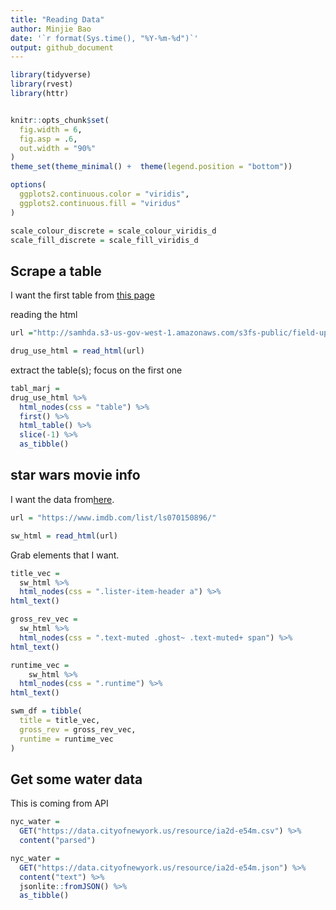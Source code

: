 ```yaml
---
title: "Reading Data"
author: Minjie Bao
date: '`r format(Sys.time(), "%Y-%m-%d")`'
output: github_document
---
```


```r
library(tidyverse)
library(rvest)
library(httr)


knitr::opts_chunk$set(
  fig.width = 6,
  fig.asp = .6,
  out.width = "90%"
)
theme_set(theme_minimal() +  theme(legend.position = "bottom"))

options(
  ggplots2.continuous.color = "viridis",
  ggplots2.continuous.fill = "viridus"
)

scale_colour_discrete = scale_colour_viridis_d
scale_fill_discrete = scale_fill_viridis_d
```

## Scrape a table

I want the first table from [this page](http://samhda.s3-us-gov-west-1.amazonaws.com/s3fs-public/field-uploads/2k15StateFiles/NSDUHsaeShortTermCHG2015.htm)

reading the html
```r
url ="http://samhda.s3-us-gov-west-1.amazonaws.com/s3fs-public/field-uploads/2k15StateFiles/NSDUHsaeShortTermCHG2015.htm" 

drug_use_html = read_html(url)
```

extract the table(s); focus on the first one
```r
tabl_marj = 
drug_use_html %>% 
  html_nodes(css = "table") %>% 
  first() %>% 
  html_table() %>% 
  slice(-1) %>% 
  as_tibble()
```

## star wars movie info

I want the data from[here](https://www.imdb.com/list/ls070150896/).

```r
url = "https://www.imdb.com/list/ls070150896/"

sw_html = read_html(url)
```

Grab elements that I want.
```r
title_vec = 
  sw_html %>% 
  html_nodes(css = ".lister-item-header a") %>% 
html_text()

gross_rev_vec = 
  sw_html %>% 
  html_nodes(css = ".text-muted .ghost~ .text-muted+ span") %>% 
html_text()

runtime_vec = 
    sw_html %>% 
  html_nodes(css = ".runtime") %>% 
html_text()

swm_df = tibble(
  title = title_vec,
  gross_rev = gross_rev_vec,
  runtime = runtime_vec
)
```

## Get some water data
This is coming from API
```r
nyc_water = 
  GET("https://data.cityofnewyork.us/resource/ia2d-e54m.csv") %>% 
  content("parsed")

nyc_water = 
  GET("https://data.cityofnewyork.us/resource/ia2d-e54m.json") %>% 
  content("text") %>% 
  jsonlite::fromJSON() %>% 
  as_tibble()
```


